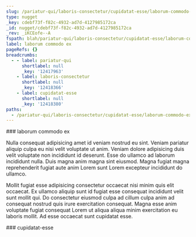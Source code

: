 ```yaml
---
slug: /pariatur-qui/laboris-consectetur/cupidatat-esse/laborum-commodo-ex
type: nugget
_key: cdebf73f-f82c-4932-ad7d-4127985172ca
_id: nugget/cdebf73f-f82c-4932-ad7d-4127985172ca
_rev: _iKCEofe--A
fspath: blah/pariatur-qui/laboris-consectetur/cupidatat-esse/laborum-commodo-ex.md
label: laborum commodo ex
pageRefs: {}
breadcrumbs:
  - - label: pariatur-qui
      shortlabel: null
      _key: '12417963'
    - label: laboris-consectetur
      shortlabel: null
      _key: '12418366'
    - label: cupidatat-esse
      shortlabel: null
      _key: '12418380'
paths:
  - /pariatur-qui/laboris-consectetur/cupidatat-esse/laborum-commodo-ex
---
```


<NuggetArea>
<Nugget slug="/pariatur-qui/laboris-consectetur/cupidatat-esse/laborum-commodo-ex" type="nugget" _key="cdebf73f-f82c-4932-ad7d-4127985172ca" _id="nugget/cdebf73f-f82c-4932-ad7d-4127985172ca" _rev="_iKCEofe--A" fspath="blah/pariatur-qui/laboris-consectetur/cupidatat-esse/laborum-commodo-ex.md" label="laborum commodo ex" paths="/pariatur-qui/laboris-consectetur/cupidatat-esse/laborum-commodo-ex">
<NuggetBody>
### laborum commodo ex

Nulla consequat adipisicing amet id veniam nostrud eu sint. Veniam pariatur aliquip culpa eu nisi velit voluptate ut anim. Veniam dolore adipisicing duis velit voluptate non incididunt id deserunt. Esse do ullamco ad laborum incididunt nulla. Duis magna anim magna sint eiusmod. Magna fugiat magna reprehenderit fugiat aute anim Lorem sunt Lorem excepteur incididunt do ullamco.

Mollit fugiat esse adipisicing consectetur occaecat nisi minim quis elit occaecat. Ex ullamco aliquip sunt id fugiat esse consequat incididunt velit sunt mollit qui. Do consectetur eiusmod culpa ad cillum culpa anim ad consequat nostrud quis irure exercitation consequat. Magna esse anim voluptate fugiat consequat Lorem ut aliqua aliqua minim exercitation eu laboris mollit. Ad esse occaecat sunt cupidatat esse.

</NuggetBody>
<Breadcrumbs>
<Crumbs>
<Crumb _key="12417963" label="pariatur-qui" /><Crumb _key="12418366" label="laboris-consectetur" /><Crumb _key="12418380" label="cupidatat-esse" />
</Crumbs>
</Breadcrumbs>
</Nugget>

<NuggetsInbound>
</NuggetsInbound>
<NuggetsOutbound>
</NuggetsOutbound>
</NuggetArea>
<PassagesInbound>
<Passage direction="inbound" type="passage" _key="12418380" _id="passage/12418380" _rev="_iKCEofa---" label="cupidatat-esse" passage="cupidatat-esse" fspath="blah/pariatur-qui/laboris-consectetur/cupidatat-esse" paths="/pariatur-qui/laboris-consectetur/cupidatat-esse" slug="/pariatur-qui/laboris-consectetur/cupidatat-esse">
<NuggetBody>
### cupidatat-esse

</NuggetBody>
<Breadcrumbs>
<Crumbs>
<Crumb _key="12417963" label="pariatur-qui" /><Crumb _key="12418366" label="laboris-consectetur" />
</Crumbs>
</Breadcrumbs>
</Passage>

</PassagesInbound>
<PassagesOutbound>
</PassagesOutbound>